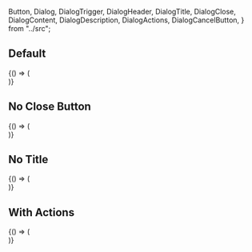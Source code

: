 
  Button,
  Dialog,
  DialogTrigger,
  DialogHeader,
  DialogTitle,
  DialogClose,
  DialogContent,
  DialogDescription,
  DialogActions,
  DialogCancelButton,
} from "../src";

<Meta title="Dialog" />

## Default

<Canvas>
  <Story name="Default">
    {() => (
      <div data-theme>
        <Dialog>
          <DialogTrigger asChild>
            <Button>Open me</Button>
          </DialogTrigger>
          <DialogContent className="container">
            <DialogHeader>
              <DialogTitle>
                <h1>Garlic bread with cheese: What the science tells us</h1>
              </DialogTitle>
              <DialogClose />
            </DialogHeader>
            <DialogDescription>
              For years parents have espoused the health benefits of eating garlic bread with cheese to their
              children, with the food earning such an iconic status in our culture that kids will often dress
              up as warm, cheesy loaf for Halloween.
            </DialogDescription>
          </DialogContent>
        </Dialog>
      </div>
    )}
  </Story>
</Canvas>

## No Close Button

<Canvas>
  <Story name="No Close Button">
    {() => (
      <div data-theme>
        <Dialog>
          <DialogTrigger asChild>
            <Button>Open me</Button>
          </DialogTrigger>
          <DialogContent className="container">
            <DialogHeader>
              <DialogTitle>
                <h1>Garlic bread with cheese: What the science tells us</h1>
              </DialogTitle>
            </DialogHeader>
            <DialogDescription>
              For years parents have espoused the health benefits of eating garlic bread with cheese to their
              children, with the food earning such an iconic status in our culture that kids will often dress
              up as warm, cheesy loaf for Halloween.
            </DialogDescription>
          </DialogContent>
        </Dialog>
      </div>
    )}
  </Story>
</Canvas>

## No Title

<Canvas>
  <Story name="No Title">
    {() => (
      <div data-theme>
        <Dialog>
          <DialogTrigger asChild>
            <Button>Open me</Button>
          </DialogTrigger>
          <DialogContent className="container">
            <DialogHeader>
              <DialogClose />
            </DialogHeader>
            <DialogDescription>
              For years parents have espoused the health benefits of eating garlic bread with cheese to their
              children, with the food earning such an iconic status in our culture that kids will often dress
              up as warm, cheesy loaf for Halloween.
            </DialogDescription>
          </DialogContent>
        </Dialog>
      </div>
    )}
  </Story>
</Canvas>

## With Actions

<Canvas>
  <Story name="With Actions">
    {() => (
      <div data-theme>
        <Dialog>
          <DialogTrigger asChild>
            <Button>Open me</Button>
          </DialogTrigger>
          <DialogContent className="container">
            <DialogHeader>
              <DialogTitle>
                <h1>Garlic bread with cheese: What the science tells us</h1>
              </DialogTitle>
              <DialogClose />
            </DialogHeader>
            <DialogDescription>
              For years parents have espoused the health benefits of eating garlic bread with cheese to their
              children, with the food earning such an iconic status in our culture that kids will often dress
              up as warm, cheesy loaf for Halloween.
            </DialogDescription>
            <DialogActions>
              <DialogCancelButton />
              <Button type="primary" autoFocus>
                Do it!
              </Button>
            </DialogActions>
          </DialogContent>
        </Dialog>
      </div>
    )}
  </Story>
</Canvas>
